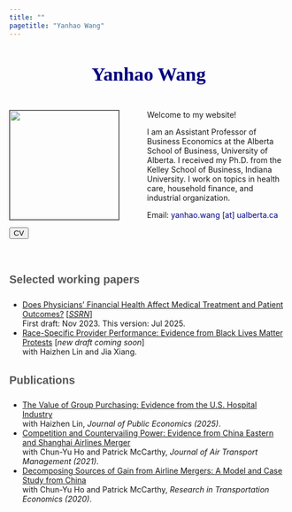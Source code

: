 ```yaml
---
title: ""
pagetitle: "Yanhao Wang"
---
```


<br>

<link rel="stylesheet" href="style.css" type="text/css">

<div style="text-align: center"><span style="color:Navy; font-size: 26pt; font-family:Verdana" ><b>Yanhao Wang</b></span></div>

<br>

<div><img src="images/KSB_YanhaoWang_2018Fall_compact.jpg" style="width: 197px; border:0.3px solid; margin-left: 0px; margin-right: 50px" align="left"> 

Welcome to my website!

I am an Assistant Professor of Business Economics at the Alberta School of Business, University of Alberta. I received my Ph.D. from the Kelley School of Business, Indiana University. I work on topics in health care, household finance, and industrial organization.

Email: <span style="color:navy">yanhao.wang [at] ualberta.ca</span>

[<button class="button-13" role="button">CV</button>](files/cv/cv.pdf)</div>

<br>

### <span style="color:rgba(0, 0, 0, 0.66);font-family:'Arial';font-size:15pt;font-weight:bold;line-height:2em">Selected working papers<span>
- [Does Physicians' Financial Health Affect Medical Treatment and Patient Outcomes?](files/paper/Physician Financial Health_Yanhao Wang_July 2025.pdf) [[*SSRN*](https://ssrn.com/abstract=4981721)]
<br> First draft: Nov 2023. This version: Jul 2025. 
- [Race-Specific Provider Performance: Evidence from Black Lives Matter Protests]() [*new draft coming soon*]
<br> with Haizhen Lin and Jia Xiang.

### <span style="color:rgba(0, 0, 0, 0.66);font-family:'Arial';font-size:15pt;font-weight:bold;line-height:2em">Publications<span>
- [The Value of Group Purchasing: Evidence from the U.S. Hospital Industry](https://doi.org/10.1016/j.jpubeco.2025.105380) 
<br> with Haizhen Lin, *Journal of Public Economics (2025)*. 
- [Competition and Countervailing Power: Evidence from China Eastern and Shanghai Airlines Merger](https://doi.org/10.1016/j.jairtraman.2020.101990)
<br> with Chun-Yu Ho and Patrick McCarthy, *Journal of Air Transport Management (2021)*.
- [Decomposing Sources of Gain from Airline Mergers: A Model and Case Study from China](https://doi.org/10.1016/j.retrec.2020.100996) 
<br> with Chun-Yu Ho and Patrick McCarthy, *Research in Transportation Economics (2020)*.

<!-- ### <span style="color:Black;font-family:'Arial';font-size:15pt;font-weight:bold;line-height:2em">Teaching<span>
- [Business Economics, Organizations and Management](https://apps.ualberta.ca/catalogue/course/buec/211) *(University of Alberta, Instructor, Fall 2024)*
- [Introduction to International Business](https://apps.ualberta.ca/catalogue/course/buec/342) *(University of Alberta, Instructor, Winter 2025)*
- [Introduction to Managerial Economics and Strategy](https://kelley.iu.edu/faculty-research/courses/course.html?ID=BUS-G300-63) *(Indiana University, Instructor, Fall 2020--2021)* 
- [Economics of Healthcare Analytics](https://oneill.indiana.edu/doc/masters/mshm-curriculum.pdf) *(Indiana University, TA, Spring 2020--2024)* 
- [Game Theory for Business Strategy](https://kelley.iu.edu/faculty-research/courses/course.html?ID=BUS-G303-64) *(Indiana University, TA, Fall 2018)*  -->